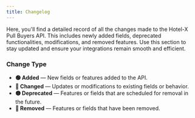 ```yaml
---
title: Changelog
---
```





Here, you'll find a detailed record of all the changes made to the Hotel-X Pull Buyers API. This includes newly added fields, deprecated functionalities, modifications, and removed features. Use this section to stay updated and ensure your integrations remain smooth and efficient.  

### Change Type  
- **🟢 Added** — New fields or features added to the API.  
- **🔵 Changed** — Updates or modifications to existing fields or behavior.  
- **🟡 Deprecated** — Features or fields that are scheduled for removal in the future.  
- **🔴 Removed** — Features or fields that have been removed.  

<APIChangelog changelog={changelog} />
